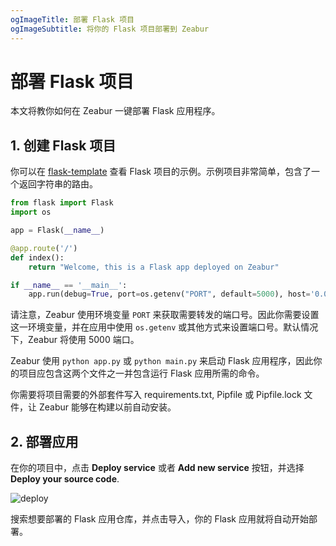 ```yaml
---
ogImageTitle: 部署 Flask 项目
ogImageSubtitle: 将你的 Flask 项目部署到 Zeabur
---
```


# 部署 Flask 项目

本文将教你如何在 Zeabur 一键部署 Flask 应用程序。

## 1. 创建 Flask 项目

你可以在 [flask-template](https://github.com/zeabur/flask-template) 查看 Flask 项目的示例。示例项目非常简单，包含了一个返回字符串的路由。

```python 
from flask import Flask
import os

app = Flask(__name__)

@app.route('/')
def index():
    return "Welcome, this is a Flask app deployed on Zeabur"

if __name__ == '__main__':
    app.run(debug=True, port=os.getenv("PORT", default=5000), host='0.0.0.0')
```

请注意，Zeabur 使用环境变量 `PORT` 来获取需要转发的端口号。因此你需要设置这一环境变量，并在应用中使用 `os.getenv` 或其他方式来设置端口号。默认情况下，Zeabur 将使用 5000 端口。

Zeabur 使用 `python app.py` 或 `python main.py` 来启动 Flask 应用程序，因此你的项目应包含这两个文件之一并包含运行 Flask 应用所需的命令。

你需要将项目需要的外部套件写入 requirements.txt, Pipfile 或 Pipfile.lock 文件，让 Zeabur 能够在构建以前自动安装。

## 2. 部署应用

在你的项目中，点击 **Deploy service** 或者 **Add new service** 按钮，并选择 **Deploy your source code**.

![deploy](/framework/deploy.png)

搜索想要部署的 Flask 应用仓库，并点击导入，你的 Flask 应用就将自动开始部署。
